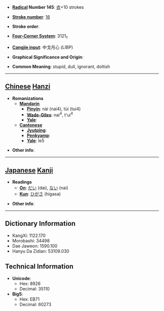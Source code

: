 * '''[[Wiktionary:Chinese radical index| Radical]] Number 145''': [[Wiktionary:Chinese radical index 衣|衣]]+10 strokes

* '''[[Wiktionary:Chinese total strokes index|Stroke number]]''': [[Wiktionary:Chinese total strokes index 16|16]]

* '''Stroke order''': 

* '''[[Wiktionary:Chinese four corner index|Four-Corner System]]''': 3121<sub>1</sub>

* '''[[Wiktionary:Chinese Cangjie index|Cangjie input]]''': 中戈月心 (LIBP)

* '''Graphical Significance and Origin''': 

* '''Common Meaning''': stupid, dull, ignorant, doltish

----

== [[Chinese]] [[Hanzi]] ==

* '''Romanizations'''
** '''[[Mandarin]]'''
*** '''[[Pinyin]]''': nài (nai4), tùi (tui4)
*** '''[[Wade-Giles]]''': nai<sup>4</sup>, t'ui<sup>4</sup>
*** '''[[Yale]]''': 
** '''[[Cantonese]]'''
*** '''[[Jyutping]]''':
*** '''[[Penkyamp]]''': 
*** '''[[Yale]]''': le5

* '''Other info''': 

----

== [[Japanese]] [[Kanji]] ==

* '''Readings'''
** '''[[On]]''': [[だい]] (dai), [[ない]] (nai)
** '''[[Kun]]''': [[ひがさ]] (higasa)

* '''Other info''':  

----

== Dictionary Information ==

* KangXi: 1122.170
* Morobashi: 34498
* Dae Jaweon: 1590.100
* Hanyu Da Zidian: 53109.030

== Technical Information ==

* '''Unicode''':
** Hex: 8926
** Decimal: 35110
* '''Big5''':
** Hex: EB71
** Decimal: 60273